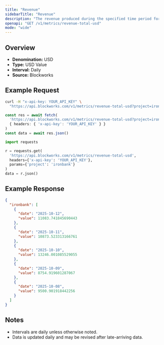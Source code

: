 ```yaml
---
title: "Revenue"
sidebarTitle: "Revenue"
description: "The revenue produced during the specified time period for given project."
openapi: "GET /v1/metrics/revenue-total-usd"
mode: "wide"
---
```


## Overview

- **Denomination:** USD
- **Type:** USD Value
- **Interval:** Daily
- **Source:** Blockworks

## Example Request

<CodeGroup>

```bash cURL
curl -H "x-api-key: YOUR_API_KEY" \
  "https://api.blockworks.com/v1/metrics/revenue-total-usd?project=ironbank"
```

```typescript TypeScript
const res = await fetch(
  'https://api.blockworks.com/v1/metrics/revenue-total-usd?project=ironbank',
  { headers: { 'x-api-key': 'YOUR_API_KEY' } }
)
const data = await res.json()
```

```python Python
import requests

r = requests.get(
  'https://api.blockworks.com/v1/metrics/revenue-total-usd',
  headers={'x-api-key': 'YOUR_API_KEY'},
  params={'project': 'ironbank'}
)
data = r.json()
```

</CodeGroup>

## Example Response

```json
{
  "ironbank": [
    {
      "date": "2025-10-12",
      "value": 11083.741845690443
    },
    {
      "date": "2025-10-11",
      "value": 10873.523313166761
    },
    {
      "date": "2025-10-10",
      "value": 13246.001085529055
    },
    {
      "date": "2025-10-09",
      "value": 8754.919601287067
    },
    {
      "date": "2025-10-08",
      "value": 9500.901918442256
    }
  ]
}
```

## Notes
- Intervals are daily unless otherwise noted.
- Data is updated daily and may be revised after late-arriving data.